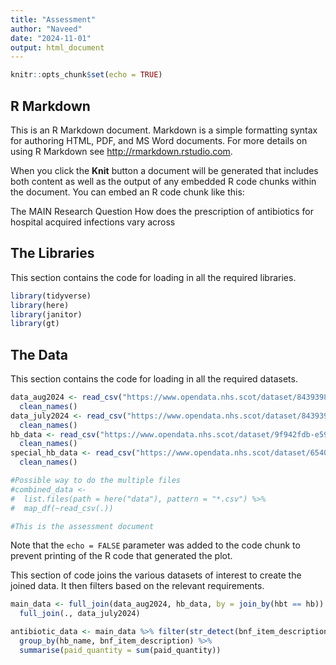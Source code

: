 ```yaml
---
title: "Assessment"
author: "Naveed"
date: "2024-11-01"
output: html_document
---
```


```r
knitr::opts_chunk$set(echo = TRUE)
```

## R Markdown

This is an R Markdown document. Markdown is a simple formatting syntax for authoring HTML, PDF, and MS Word documents. For more details on using R Markdown see <http://rmarkdown.rstudio.com>.

When you click the **Knit** button a document will be generated that includes both content as well as the output of any embedded R code chunks within the document. You can embed an R code chunk like this:



The MAIN Research Question
How does the prescription of antibiotics for hospital acquired infections vary across


## The Libraries

This section contains the code for loading in all the required libraries. 

```r
library(tidyverse)
library(here)
library(janitor)
library(gt)
```

## The Data

This section contains the code for loading in all the required datasets. 

```r
data_aug2024 <- read_csv("https://www.opendata.nhs.scot/dataset/84393984-14e9-4b0d-a797-b288db64d088/resource/a42762ac-47cb-4fb6-b9b1-2478a588c0ed/download/pitc202403.csv") %>% 
  clean_names()
data_july2024 <- read_csv("https://www.opendata.nhs.scot/dataset/84393984-14e9-4b0d-a797-b288db64d088/resource/1cb425fc-640c-4b37-9013-f8e97f274085/download/pitc202407.csv") %>% 
  clean_names()
hb_data <- read_csv("https://www.opendata.nhs.scot/dataset/9f942fdb-e59e-44f5-b534-d6e17229cc7b/resource/652ff726-e676-4a20-abda-435b98dd7bdc/download/hb14_hb19.csv") %>% 
  clean_names()
special_hb_data <- read_csv("https://www.opendata.nhs.scot/dataset/65402d20-f0f1-4cee-a4f9-a960ca560444/resource/0450a5a2-f600-4569-a9ae-5d6317141899/download/special-health-boards_19022021.csv") %>% 
  clean_names()

#Possible way to do the multiple files
#combined_data <-
#  list.files(path = here("data"), pattern = "*.csv") %>% 
#  map_df(~read_csv(.))

#This is the assessment document
```

Note that the `echo = FALSE` parameter was added to the code chunk to prevent printing of the R code that generated the plot.

This section of code joins the various datasets of interest to create the joined data.
It then filters based on the relevant requirements.  
```r
main_data <- full_join(data_aug2024, hb_data, by = join_by(hbt == hb)) %>% 
  full_join(., data_july2024)

antibiotic_data <- main_data %>% filter(str_detect(bnf_item_description, "VANCOMYCIN|FIDAXOMICIN")) %>% 
  group_by(hb_name, bnf_item_description) %>% 
  summarise(paid_quantity = sum(paid_quantity))
```
